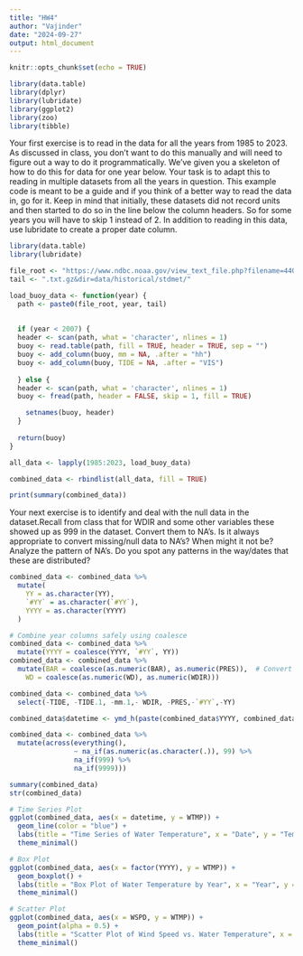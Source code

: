 ```yaml
---
title: "HW4"
author: "Vajinder"
date: "2024-09-27"
output: html_document
---
```


```r
knitr::opts_chunk$set(echo = TRUE)
```


```r
library(data.table)
library(dplyr)
library(lubridate)
library(ggplot2)
library(zoo)
library(tibble)
```

Your first exercise is to read in the data for all the years from 1985 to 2023. As discussed
in class, you don’t want to do this manually and will need to figure out a way to do it
programmatically. We’ve given you a skeleton of how to do this for data for one year below.
Your task is to adapt this to reading in multiple datasets from all the years in question. This
example code is meant to be a guide and if you think of a better way to read the data in, go
for it.
Keep in mind that initially, these datasets did not record units and then started to do so in
the line below the column headers. So for some years you will have to skip 1 instead of 2.
In addition to reading in this data, use lubridate to create a proper date column.

```r
library(data.table)
library(lubridate)

file_root <- "https://www.ndbc.noaa.gov/view_text_file.php?filename=44013h"
tail <- ".txt.gz&dir=data/historical/stdmet/"

load_buoy_data <- function(year) {
  path <- paste0(file_root, year, tail)
  
  
  if (year < 2007) {
  header <- scan(path, what = 'character', nlines = 1)
  buoy <- read.table(path, fill = TRUE, header = TRUE, sep = "")
  buoy <- add_column(buoy, mm = NA, .after = "hh")
  buoy <- add_column(buoy, TIDE = NA, .after = "VIS")
    
  } else {
  header <- scan(path, what = 'character', nlines = 1)  
  buoy <- fread(path, header = FALSE, skip = 1, fill = TRUE)

    setnames(buoy, header)
  }
  
  return(buoy)
}

all_data <- lapply(1985:2023, load_buoy_data)

combined_data <- rbindlist(all_data, fill = TRUE)

print(summary(combined_data))

```
Your next exercise is to identify and deal with the null data in the dataset.Recall from class
that for WDIR and some other variables these showed up as 999 in the dataset. Convert them
to NA’s. Is it always appropriate to convert missing/null data to NA’s? When might it not
be? Analyze the pattern of NA’s. Do you spot any patterns in the way/dates that these are
distributed?


```r
combined_data <- combined_data %>%
  mutate(
    YY = as.character(YY),
    `#YY` = as.character(`#YY`),
    YYYY = as.character(YYYY)
  )

# Combine year columns safely using coalesce
combined_data <- combined_data %>%
  mutate(YYYY = coalesce(YYYY, `#YY`, YY))
combined_data <- combined_data %>%
  mutate(BAR = coalesce(as.numeric(BAR), as.numeric(PRES)),  # Convert BAR and PRES to numeric
    WD = coalesce(as.numeric(WD), as.numeric(WDIR)))

combined_data <- combined_data %>%
  select(-TIDE, -TIDE.1, -mm.1,- WDIR, -PRES,-`#YY`,-YY)

combined_data$datetime <- ymd_h(paste(combined_data$YYYY, combined_data$MM, combined_data$DD, combined_data$hh, sep = "-"))

combined_data <- combined_data %>%
  mutate(across(everything(), 
                ~ na_if(as.numeric(as.character(.)), 99) %>%
                na_if(999) %>%
                na_if(9999)))

summary(combined_data)
str(combined_data)
```


```r
# Time Series Plot
ggplot(combined_data, aes(x = datetime, y = WTMP)) +
  geom_line(color = "blue") +
  labs(title = "Time Series of Water Temperature", x = "Date", y = "Temperature (°C)") +
  theme_minimal()

# Box Plot
ggplot(combined_data, aes(x = factor(YYYY), y = WTMP)) +
  geom_boxplot() +
  labs(title = "Box Plot of Water Temperature by Year", x = "Year", y = "Temperature (°C)") +
  theme_minimal()

# Scatter Plot
ggplot(combined_data, aes(x = WSPD, y = WTMP)) +
  geom_point(alpha = 0.5) +
  labs(title = "Scatter Plot of Wind Speed vs. Water Temperature", x = "Wind Speed (m/s)", y = "Temperature (°C)") +
  theme_minimal()
```


```r

```


```r

```
